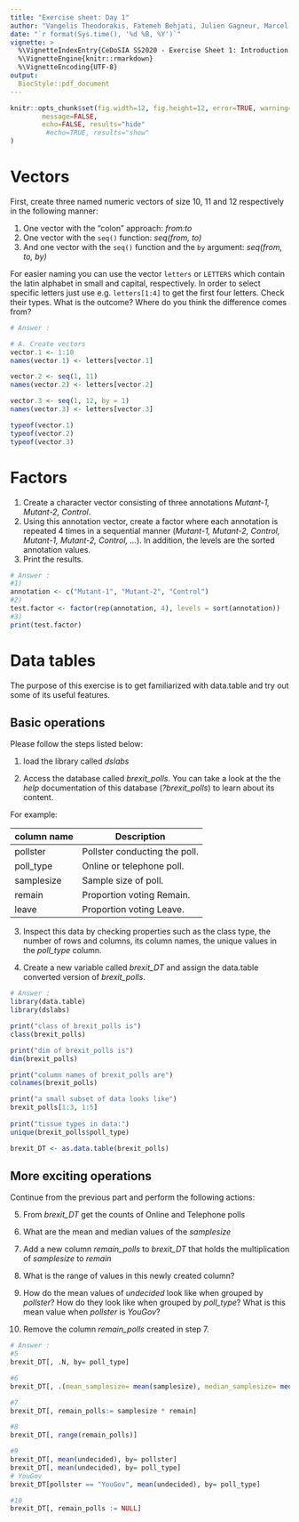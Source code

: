 ```yaml
---
title: "Exercise sheet: Day 1"
author: "Vangelis Theodorakis, Fatemeh Behjati, Julien Gagneur, Marcel Schulz"
date: "`r format(Sys.time(), '%d %B, %Y')`"
vignette: >
  %\VignetteIndexEntry{CeDoSIA SS2020 - Exercise Sheet 1: Introduction to R}
  %\VignetteEngine{knitr::rmarkdown}
  %\VignetteEncoding{UTF-8}
output: 
  BiocStyle::pdf_document
---
```


```r
knitr::opts_chunk$set(fig.width=12, fig.height=12, error=TRUE, warning=FALSE,
        message=FALSE, 
        echo=FALSE, results="hide"
         #echo=TRUE, results="show"
)
```

# Vectors 

First, create three named numeric vectors of size 10, 11 and 12 respectively in the following manner: 

1) One vector with the "colon" approach: *from:to*
2) One vector with the `seq()` function: *seq(from, to)*
3) And one vector with the `seq()` function and the `by` argument: *seq(from, to, by)*

For easier naming you can use the vector `letters` or `LETTERS` which contain the latin alphabet in small and capital, respectively. In order to select specific letters just use e.g. `letters[1:4]` to get the first four letters. 
Check their types. What is the outcome? Where do you think the difference comes from?


```r
# Answer :

# A. Create vectors
vector.1 <- 1:10
names(vector.1) <- letters[vector.1]

vector.2 <- seq(1, 11)
names(vector.2) <- letters[vector.2]

vector.3 <- seq(1, 12, by = 1)
names(vector.3) <- letters[vector.3]

typeof(vector.1)
typeof(vector.2)
typeof(vector.3)

```

# Factors
1) Create a character vector consisting of three annotations *Mutant-1, Mutant-2, Control*.
2) Using this annotation vector, create a factor where each annotation is repeated 4 times in a sequential manner (*Mutant-1, Mutant-2, Control, Mutant-1, Mutant-2, Control, ...*). In addition, the levels are the sorted annotation values.
3) Print the results.


```r

# Answer :
#1)
annotation <- c("Mutant-1", "Mutant-2", "Control")
#2)
test.factor <- factor(rep(annotation, 4), levels = sort(annotation))
#3)
print(test.factor)
```

# Data tables

The purpose of this exercise is to get familiarized with data.table and try out some of its useful features.

## Basic operations
Please follow the steps listed below:

1) load the library called *dslabs*

2) Access the database called *brexit_polls*. You can take a look at the the *help* documentation of this database (*?brexit_polls*) to learn about its content.

For example:

column name | Description
------------ | --------------
pollster | Pollster conducting the poll.
poll_type | Online or telephone poll.
samplesize | Sample size of poll.
remain | Proportion voting Remain.
leave | Proportion voting Leave.

3) Inspect this data by checking properties such as the class type, the number of rows and columns, its column names, the unique values in the *poll_type* column.

4) Create a new variable called *brexit_DT* and assign the data.table converted version of *brexit_polls*.

```r
# Answer :
library(data.table)
library(dslabs)

print("class of brexit_polls is")
class(brexit_polls)

print("dim of brexit_polls is")
dim(brexit_polls)

print("column names of brexit_polls are")
colnames(brexit_polls)

print("a small subset of data looks like")
brexit_polls[1:3, 1:5]
      
print("tissue types in data:")
unique(brexit_polls$poll_type)

brexit_DT <- as.data.table(brexit_polls)
```

## More exciting operations
Continue from the previous part and perform the following actions:


5) From *brexit_DT* get the counts of Online and Telephone polls

6) What are the mean and median values of the *samplesize*

7) Add a new column *remain_polls* to *brexit_DT* that holds the multiplication of *samplesize* to *remain*

8) What is the range of values in this newly created column?

9) How do the mean values of *undecided* look like when grouped by *pollster*? How do they look like when grouped by *poll_type*? What is this mean value when *pollster* is *YouGov*?

10) Remove the column *remain_polls* created in step 7.

```r
# Answer :
#5
brexit_DT[, .N, by= poll_type]

#6
brexit_DT[, .(mean_samplesize= mean(samplesize), median_samplesize= median(samplesize), sd_samplesize= sd(samplesize))]

#7
brexit_DT[, remain_polls:= samplesize * remain]

#8
brexit_DT[, range(remain_polls)]

#9
brexit_DT[, mean(undecided), by= pollster]
brexit_DT[, mean(undecided), by= poll_type]
# YouGov
brexit_DT[pollster == "YouGov", mean(undecided), by= poll_type]

#10
brexit_DT[, remain_polls := NULL]
```
